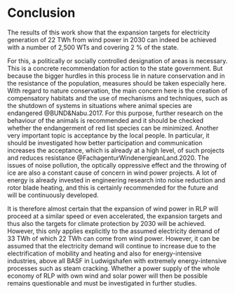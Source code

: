 # Conclusion

The results of this work show that the expansion targets for electricity generation of 22 TWh from wind power in 2030 can indeed be achieved with a number of 2,500 WTs and covering 2 % of the state.

For this, a politically or socially controlled designation of areas is necessary. This is a concrete recommendation for action to the state government. But because the bigger hurdles in this process lie in nature conservation and in the resistance of the population, measures should be taken especially here. With regard to nature conservation, the main concern here is the creation of compensatory habitats and the use of mechanisms and techniques, such as the shutdown of systems in situations where animal species are endangered @BUND&Nabu.2017. For this purpose, further research on the behaviour of the animals is recommended and it should be checked whether the endangerment of red list species can be minimized. Another very important topic is acceptance by the local people. In particular, it should be investigated how better participation and communication increases the acceptance, which is already at a high level, of such projects and reduces resistance @FachagenturWindenergieanLand.2020. The issues of noise pollution, the optically oppressive effect and the throwing of ice are also a constant cause of concern in wind power projects. A lot of energy is already invested in engineering research into noise reduction and rotor blade heating, and this is certainly recommended for the future and will be continuously developed.

It is therefore almost certain that the expansion of wind power in RLP will proceed at a similar speed or even accelerated, the expansion targets and thus also the targets for climate protection by 2030 will be achieved. However, this only applies explicitly to the assumed electricity demand of 33 TWh of which 22 TWh can come from wind power. However, it can be assumed that the electricity demand will continue to increase due to the electrification of mobility and heating and also for energy-intensive industries, above all BASF in Ludwigshafen with extremely energy-intensive processes such as steam cracking. Whether a power supply of the whole economy of RLP with own wind and solar power will then be possible remains questionable and must be investigated in further studies.


